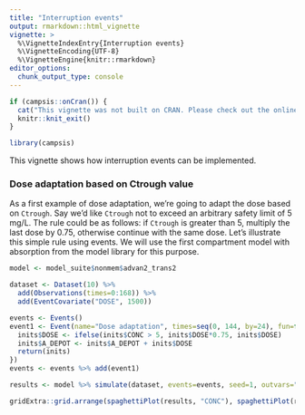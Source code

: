 ---
title: "Interruption events"
output: rmarkdown::html_vignette
vignette: >
  %\VignetteIndexEntry{Interruption events}
  %\VignetteEncoding{UTF-8}
  %\VignetteEngine{knitr::rmarkdown}
editor_options: 
  chunk_output_type: console
---

```{r, results='asis', echo=F, message=F, warning=F}
if (campsis::onCran()) {
  cat("This vignette was not built on CRAN. Please check out the online version [here](https://calvagone.github.io/campsis.doc/articles/v13_events.html).")
  knitr::knit_exit()
}
```

```{r, results='hide', echo=F, message=F, warning=F}
library(campsis)
```

This vignette shows how interruption events can be implemented.

### Dose adaptation based on Ctrough value

As a first example of dose adaptation, we're going to adapt the dose based on `Ctrough`. Say we'd like `Ctrough` not to exceed an arbitrary safety limit of 5 mg/L. The rule could be as follows: if `Ctrough` is greater than 5, multiply the last dose by 0.75, otherwise continue with the same dose. Let's illustrate this simple rule using events. We will use the first compartment model with absorption from the model library for this purpose.

```{r event_dose_adaptation_ctrough, fig.align='center', fig.height=4, fig.width=8, message=F}
model <- model_suite$nonmem$advan2_trans2

dataset <- Dataset(10) %>%
  add(Observations(times=0:168)) %>%
  add(EventCovariate("DOSE", 1500))

events <- Events()
event1 <- Event(name="Dose adaptation", times=seq(0, 144, by=24), fun=function(inits) {
  inits$DOSE <- ifelse(inits$CONC > 5, inits$DOSE*0.75, inits$DOSE)
  inits$A_DEPOT <- inits$A_DEPOT + inits$DOSE
  return(inits)
})
events <- events %>% add(event1)

results <- model %>% simulate(dataset, events=events, seed=1, outvars="DOSE")

gridExtra::grid.arrange(spaghettiPlot(results, "CONC"), spaghettiPlot(results, "DOSE"), ncol=1)
```
